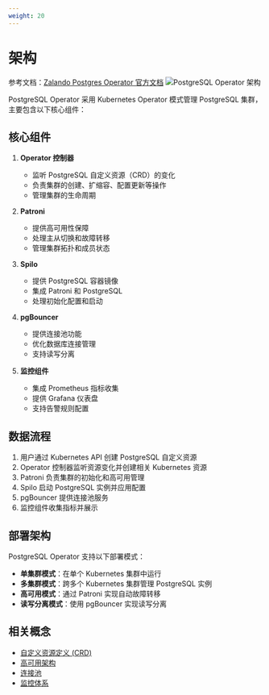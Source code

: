 ```yaml
---
weight: 20
---
```


# 架构

参考文档：[Zalando Postgres Operator 官方文档](https://opensource.zalando.com/postgres-operator/docs/)
![PostgreSQL Operator 架构](./assets/operator.png)

PostgreSQL Operator 采用 Kubernetes Operator 模式管理 PostgreSQL 集群，主要包含以下核心组件：

## 核心组件

1. **Operator 控制器**
   - 监听 PostgreSQL 自定义资源（CRD）的变化
   - 负责集群的创建、扩缩容、配置更新等操作
   - 管理集群的生命周期

2. **Patroni**
   - 提供高可用性保障
   - 处理主从切换和故障转移
   - 管理集群拓扑和成员状态

3. **Spilo**
   - 提供 PostgreSQL 容器镜像
   - 集成 Patroni 和 PostgreSQL
   - 处理初始化配置和启动

4. **pgBouncer**
   - 提供连接池功能
   - 优化数据库连接管理
   - 支持读写分离

5. **监控组件**
   - 集成 Prometheus 指标收集
   - 提供 Grafana 仪表盘
   - 支持告警规则配置

## 数据流程

1. 用户通过 Kubernetes API 创建 PostgreSQL 自定义资源
2. Operator 控制器监听资源变化并创建相关 Kubernetes 资源
3. Patroni 负责集群的初始化和高可用管理
4. Spilo 启动 PostgreSQL 实例并应用配置
5. pgBouncer 提供连接池服务
6. 监控组件收集指标并展示

## 部署架构

PostgreSQL Operator 支持以下部署模式：

- **单集群模式**：在单个 Kubernetes 集群中运行
- **多集群模式**：跨多个 Kubernetes 集群管理 PostgreSQL 实例
- **高可用模式**：通过 Patroni 实现自动故障转移
- **读写分离模式**：使用 pgBouncer 实现读写分离

## 相关概念

- [自定义资源定义 (CRD)](../concepts/crd.mdx)
- [高可用架构](../concepts/ha.mdx)
- [连接池](../concepts/connection_pool.mdx)
- [监控体系](../concepts/monitoring.mdx)
